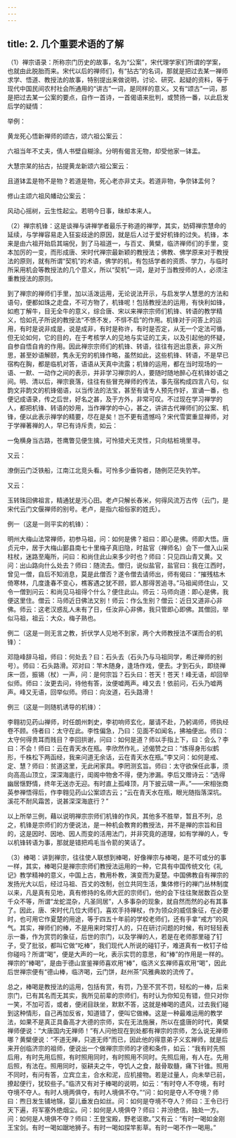 ```yaml
---
---
---
```

title: 2. 几个重要术语的了解
---




（1）禅宗语录：所称宗门历史的故事，名为“公案”，宋代理学家们所谓的学案，也就由此脱胎而来。宋代以后的禅师们，有“拈古”的名词，那就是把过去某一禅师求学、悟道、教授法的故事，特别提出来做说明，讨论、研究、起疑的资料，等于现代中国民间农村社会所通用的“讲古”一词，是同样的意义。又有“颂古”一词，那是把过去某一公案的要点，自作一首诗，一首偈语来批判，或赞扬一番，以此启发后学的疑情：

举例：

黄龙死心悟新禅师的颂古，颂六祖公案云：


六祖当年不丈夫，倩人书壁自糊涂。分明有偈言无物，却受他家一钵盂。


大慧宗杲的拈古，拈提黄龙新颂六祖公案云：


且道钵盂是物不是物？若道是物，死心老亦非丈夫。若道非物，争奈钵盂何？


修山主颂六祖风幡动公案云：


风动心摇树，云生性起尘。若明今日事，昧却本来人。


（2）禅宗机锋：这是谈禅与讲禅学者最乐于称道的禅学，其实，妨碍禅宗慧命的延续，与学禅容易走入狂妄歧途的原因，就是后人过于爱好机锋的过失。机锋，本来是由六祖开始启其端倪，到了马祖道一，与百丈、黄檗，临济禅师们的手里，变本加厉的一变，而形成唐、宋时代禅宗最新颖的教授法；佛教、佛学原来对于教授法的原则，就有所谓“契机”的术语，佛学的机，有包括学者的资质、学力，与临时所采用机会等教授法的几个意义，所以“契机”一词，是对于当教授师的人，必须注重教授法的原则。

到了禅宗的禅师们手里，加以活泼运用，无论说法开示，与启发学人慧思的方法和语句，便都如珠之走盘，不可方物了，机锋呢！包括教授法的运用，有快利如锋，如庖丁解牛，目无全牛的意义，综合唐、宋以来禅宗宗师们机锋、转语的教学精义，恰如孔子所说的教授法“不愤不发，不悱不启”的作用。机锋对于问答上的运用，有时是说非成是，说是成非，有时是称许，有时是否定，从无一个定法可循，但无论如何，它的目的，在于考核学人的见地与实证的工夫，以及引起他的怀疑，自参自悟自肯的作用。因此禅宗宗师们的机锋、转语，往往有迥出意表，非义所思，甚至妙语解颐，隽永无穷的机锋作略，虽然如此，这些机锋、转语，不是早已宿构在胸，都是临机对答，语语从天真中流露；机锋的运用，都在当时现场的一语、一默、一动作之间的表示，并非学习禅宗的人，要随时随地醉心在机锋妙语之间。明、清以后，禅宗衰落，往往有些冒充禅师的传法，事先宿构成四言八句，似韵文非韵文的机锋偈语，以当传法的法宝，甚至有请专人预先作好，宣诵一番，也便记成语录，传之后世，好名之甚，及于方外，非常可叹。不过现在学习禅学的人，都把机锋、转语的妙用，当作禅学的中心，甚之，讲讲古代禅师们的公案、机锋，便以此表示禅学的精要，尽在是矣！岂不更有遗憾吗？宋代雪窦重显禅师，对于学禅著禅的人，早已有诗斥责，如云：


一兔横身当古路，苍鹰瞥见便生擒，可怜猎犬无灵性，只向枯桩境里寻。


又云：


潦倒云门泛铁船，江南江北竞头看。可怜多少垂钩者，随例茫茫失钓竿。


又云：


玉转珠回佛祖言，精通犹是污心田。老卢只解长舂米，何得风流万古传（云门，是宋代云门文偃禅师的别号。老卢，是指六祖俗家的姓氏）。


例一（这是一则平实的机锋）：


明州大梅山法常禅师，初参马祖，问：如何是佛？祖曰：即心是佛。师即大悟。唐贞元中，居于大梅山鄞县南七十里梅子真旧隐，时盐官（禅师名）会下一僧入山采柱杖，迷路至庵所，问曰：和尚住此山来多少时也？师曰：只见四山青又黄。又问：出山路向什么处去？师曰：随流去。僧归，说似盐官，盐官曰：我在江西时，曾见一僧，自后不知消息，莫是此僧否？遂令僧去请师出，师有偈曰：“摧残枯木倚寒林，几度逢春不变心，樵客遇之犹不顾，郢人那得苦追寻。”马祖闻师住山，又令一僧到问云：和尚见马祖得个什么？便住此山。师云：马师向道：即心是佛，我便这里住。僧云：马师近日佛法又别！师云：作么生别？僧云：近日又道非心非佛。师云：这老汉惑乱人未有了日，任汝非心非佛，我只管即心即佛。其僧回，举似马祖，祖云：大众，梅子熟也。


例二（这是一则无言之教，折伏学人见地不到家，两个大师教授法不谋而合的机锋）：


邓隐峰辞马祖，师曰：何处去？曰：石头去（石头乃与马祖同学，希迁禅师的别号）。师曰：石头路滑。邓对曰：竿木随身，逢场作戏，便去。才到石头，即绕禅床一匝，振锡（杖）一声，问：是何宗旨？石头曰：苍天！苍天！峰无语，却回举似师。师曰：汝更去问，待他有答，汝便嘘两声。峰又去！依前问，石头乃嘘两声。峰又无语，回举似师。师曰：向汝道，石头路滑！


例三（这是一则随机诱导的机锋）：


李翱初见药山禅师，时任朗州刺史，李初响师玄化，屡请不赴，乃躬谒师，师执经卷不顾。侍者曰：太守在此。李性偏急，乃曰：见面不如闻名，拂袖便出。师曰：太守何得贵耳而贱目？李回拱谢，问曰：如何是道？师以手指上下，曰：会么？李曰：不会！师曰：云在青天水在瓶。李欣然作礼，述偈赞之曰：“炼得身形似鹤形，千株松下两函经，我来问道无余话，云在青天水在瓶。”李又问：如何是戒、定、慧？师曰：贫道这里，无此闲家具。李罔测玄旨。师曰：太守欲保任此事，须向高高山顶立，深深海底行，闺阁中物舍不得，便为渗漏。李后又赠诗云：“选得幽居惬野情，终年无送亦无迎。有时直上孤峰顶，月下披云啸一声。”——宋相张商英参禅悟得后，作李翱见药山公案颂古云；“云在青天水在瓶，眼光随指落深坑。溪花不耐风霜苦，说甚深深海底行？”


以上所举三例，藉以说明禅宗宗师们机锋的作风，其他多不胜举，暂且不列，总之，机锋是宗师们的方便说法，是一种机会教育的教授法，并不是禅的宗旨和目的，这是因时、因地、因人而变的活用法门，并非究竟的道理，如有学禅的人，专以机锋转语为事，那就是错把鸡毛当令箭的笑话了。

（3）棒喝：讲到禅宗，往往使人联想到棒喝，好像禅宗与棒喝，是不可或分的事一样，其实，棒喝只是禅宗宗师们教授法运用的一种，它具有中国传统文化《礼记》教学精神的意义，中国上古，教用朴教，演变而为夏楚。中国佛教自有禅宗的发扬光大以后，经过马祖、百丈的改制，创立共同生活，集体修行的禅门丛林制度以来，凡是真有见地，真有修持的名师大匠的宗师们，他的会下往往聚居数百众至千众不等，所谓“龙蛇混杂，凡圣同居”，人多事杂的现象，就自然而然的必有其事了。因此，唐、宋时代几位大师们，喜欢手持禅杖，作为领众的威信象征，在必要时，也可用它作夏楚的用途，等于四五十年前的学校老师们，还有手拿“戒方”的风气。其实，禅师们的棒，不是用来时常打人的，只在研讨问题的时候，有时轻轻表示一番，作为赏罚的象征，后世的宗门，以及学禅的人，若是在老师那里碰了钉子，受了批驳，都叫它做“吃棒”，我们现代人所说的碰钉子，难道真有一枚钉子给你碰吗？所谓“喝”，便是大声的一叱，表示实罚的意思，和“棒”的作用是一样的。禅宗的“棒喝”，是由于德山宣鉴禅师喜欢用“棒”，临济义玄禅师喜欢用“喝”，因此后世禅宗便有“德山棒，临济喝，云门饼，赵州茶”风雅典故的流传了。

总之，棒喝是教授法的运用，包括有赏，有罚，乃至不赏不罚，轻松的一棒，后来宗门，已有其名而无其实，我所见前辈的宗师们，有时认为你知见有错，但只对你一笑，不加可否，或者，便闭目趺坐，默默不答，这就是棒喝的遗风，过去我们碰到这种情形，自己再加反省，知道错了，便叫它做棒。这是一种最难运用的教学法，如果不是真正具备高才大德的宗师，实在无法施展，所以在盛唐的时代，黄檗禅师便说：“大唐国内无禅师！”有人问他现在到处都有禅宗的宗师，怎么说无禅师哪？黄檗便说：“不道无禅，只道无师”而已，因此他的得意弟子义玄禅师，就是后来开创临济宗的祖师，便说出一个做禅宗宗师的才德和条件，如云：“我有时先照后用，有时先用后照，有时照用同时，有时照用不同时。先照后用，有人在。先用后照，有法在。照用同时，驱耕夫之牛，夺饥人之食，敲骨取髓，痛下针锥。照用不同时，有问有答，立宾立主，合水和泥，应机接物。若是过量人，向未举已前，撩起便行，犹较些子。”临济又有对于棒喝的说明，如云：“有时夺人不夺境，有时夺境不夺人。有时人境两俱夺，有时人境俱不夺。”“问：如何是夺人不夺境？师曰：煦日发生铺地锦，婴儿垂发白如丝。问：如何是夺境不夺人？师曰：王令已行天下遍，将军塞外绝烟尘。问：如何是人境俱夺？师曰：并汾绝信，独处一方。问：如何是人境俱不夺？师曰：王登宝殿，野老讴歌。”又有云：“有时一喝如金刚王宝剑。有时一喝如踞地狮子。有时一喝如探竿影草。有时一喝不作一喝用。”